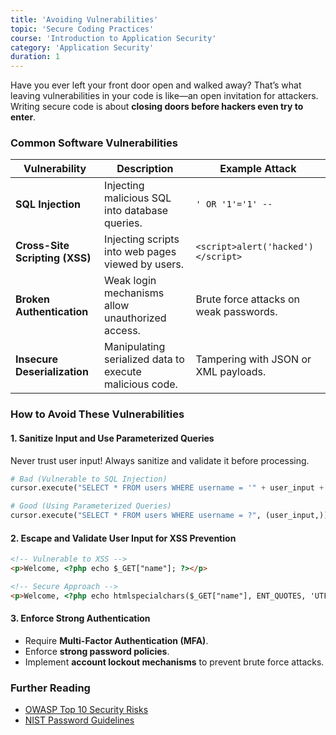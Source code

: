 ```yaml
---
title: 'Avoiding Vulnerabilities'
topic: 'Secure Coding Practices'
course: 'Introduction to Application Security'
category: 'Application Security'
duration: 1
---
```


Have you ever left your front door open and walked away? That’s what leaving vulnerabilities in your code is like—an open invitation for attackers. Writing secure code is about **closing doors before hackers even try to enter**.

### Common Software Vulnerabilities

| Vulnerability | Description | Example Attack |
|--------------|-------------|---------------|
| **SQL Injection** | Injecting malicious SQL into database queries. | `' OR '1'='1' --` |
| **Cross-Site Scripting (XSS)** | Injecting scripts into web pages viewed by users. | `<script>alert('hacked')</script>` |
| **Broken Authentication** | Weak login mechanisms allow unauthorized access. | Brute force attacks on weak passwords. |
| **Insecure Deserialization** | Manipulating serialized data to execute malicious code. | Tampering with JSON or XML payloads. |

### How to Avoid These Vulnerabilities

#### 1. **Sanitize Input and Use Parameterized Queries**

Never trust user input! Always sanitize and validate it before processing.

```python
# Bad (Vulnerable to SQL Injection)
cursor.execute("SELECT * FROM users WHERE username = '" + user_input + "'")

# Good (Using Parameterized Queries)
cursor.execute("SELECT * FROM users WHERE username = ?", (user_input,))
```

#### 2. **Escape and Validate User Input for XSS Prevention**

```html
<!-- Vulnerable to XSS -->
<p>Welcome, <?php echo $_GET["name"]; ?></p>

<!-- Secure Approach -->
<p>Welcome, <?php echo htmlspecialchars($_GET["name"], ENT_QUOTES, 'UTF-8'); ?></p>
```

#### 3. **Enforce Strong Authentication**

- Require **Multi-Factor Authentication (MFA)**.
- Enforce **strong password policies**.
- Implement **account lockout mechanisms** to prevent brute force attacks.

### Further Reading

- [OWASP Top 10 Security Risks](https://owasp.org/www-project-top-ten/)
- [NIST Password Guidelines](https://pages.nist.gov/800-63-3/)
